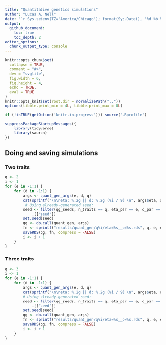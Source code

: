 ```yaml
---
title: "Quantitative genetics simulations"
author: "Lucas A. Nell"
date: "`r Sys.setenv(TZ='America/Chicago'); format(Sys.Date(), '%d %b %Y')`"
output:
  github_document:
    toc: true
    toc_depth: 2
editor_options: 
  chunk_output_type: console
---
```


```r
knitr::opts_chunk$set(
  collapse = TRUE,
  comment = "#>",
  dev = "svglite", 
  fig.width = 6,
  fig.height = 4,
  echo = TRUE,
  eval = TRUE
)
knitr::opts_knit$set(root.dir = normalizePath(".."))
options(tibble.print_min = 4L, tibble.print_max = 8L)
```

```r
if (!isTRUE(getOption('knitr.in.progress'))) source(".Rprofile")
```

```r
suppressPackageStartupMessages({
    library(tidyverse)
    library(sauron)
})
```



## Doing and saving simulations



### Two traits

```r
q <- 2
i <- 1
for (e in -1:1) {
    for (d in -1:1) {
        args <- quant_gen_args(e, d, q)
        cat(sprintf("\n\neta: %.2g || d: %.2g (%i / 9) \n", args$eta, args$d, i))
         # Using already-generated seed:
        seed <- filter(qg_seeds, n_traits == q, eta_par == e, d_par == d) %>% 
            .[["seed"]]
        set.seed(seed)
        qg <- do.call(quant_gen, args)
        fn <- sprintf("results/quant_gen/q%i/eta=%s__d=%s.rds", q, e, d)
        saveRDS(qg, fn, compress = FALSE)
        i <- i + 1
    }
}
```


### Three traits

```r
q <- 3
i <- 1
for (e in -1:1) {
    for (d in -1:1) {
        args <- quant_gen_args(e, d, q)
        cat(sprintf("\n\neta: %.2g || d: %.2g (%i / 9) \n", args$eta, args$d, i))
        # Using already-generated seed:
        seed <- filter(qg_seeds, n_traits == q, eta_par == e, d_par == d) %>% 
            .[["seed"]]
        set.seed(seed)
        qg <- do.call(quant_gen, args)
        fn <- sprintf("results/quant_gen/q%i/eta=%s__d=%s.rds", q, e, d)
        saveRDS(qg, fn, compress = FALSE)
        i <- i + 1
    }
}
```



